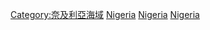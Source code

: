 [[Category:奈及利亞海域|Category:奈及利亞海域]]
[[Category:非洲海灣|Nigeria]]
[[Category:大西洋海灣|Nigeria]]
[[Category:各國海灣|Nigeria]]